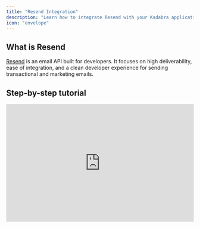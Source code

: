 ```yaml
---
title: "Resend Integration"
description: "Learn how to integrate Resend with your Kadabra application"
icon: "envelope"
---
```


## What is Resend

[Resend](https://resend.com/emails) is an email API built for developers. It focuses on high deliverability, ease of integration, and a clean developer experience for sending transactional and marketing emails.

## Step-by-step tutorial

<iframe width="100%" height="315" src="https://www.youtube.com/embed/5ZL744_Wxjo?si=qrKlOL_1fAnz7rgc" title="YouTube video player" frameborder="0" allow="accelerometer; autoplay; clipboard-write; encrypted-media; gyroscope; picture-in-picture; web-share" referrerpolicy="strict-origin-when-cross-origin" allowfullscreen />

This tutorial walks you through building a fully functional CRM in under an hour—complete with lead collection, email confirmation, newsletter subscription, and an internal admin dashboard. You'll use:

- **Kadabra**: to generate the front end and backend logic.
- **Supabase**: for secure data storage and authentication.
- **Resend**: to automate and track transactional \+ marketing emails.

Let’s get started.

<Steps>
  <Step title="Create a Landing Page with a Contact Form">
    Use Kadabra's AI to quickly generate a landing page for your product or service.

    **Instructions:**

    <Steps>
      <Step title="New Kadabra Project">
        Create a new Kadabra project.
      </Step>
      <Step title="Prompt:">
        <Info>
          Create a SaaS landing page with a contact form collecting name, email, and message.
        </Info>
        ![Landing Page Kadabra Project Pn](/images/landing-page-kadabra-project.png)
      </Step>
      <Step title="Inspect the generated code">
        Inspect the generated code or use the select tool to tweak elements.
      </Step>
      <Step title="Add input validation">
        Add input validation and a `message` field for better user experience.

        ![Email Resend Form Pn](/images/email-resend-form.png)
      </Step>
    </Steps>
  </Step>
  <Step title="Store Form Submissions in Supabase">
    Supabase acts as your secure backend database.

    <Steps>
      <Step title="Supabase account">
        Create a free Supabase account and a new project.
      </Step>
      <Step title="API Key">
        In Kadabra, connect your Supabase project using the API key.

        ![Supabase Resend Email Pn](/images/supabase-resend-email.png)
      </Step>
      <Step title="Create a `contacts` table with:">
        - `id`: UUID, primary key
        - `name`: text
        - `email`: text
        - `message`: text
        - `created_at`: timestamp
      </Step>
      <Step title="Submission logic">
        Modify the form submission logic to insert data into Supabase.
      </Step>
      <Step title="RLS">
        Apply Supabase Row-Level Security (RLS) to restrict access to only authenticated users.
      </Step>
    </Steps>
  </Step>
  <Step title="Send Confirmation Emails via Resend">
    Set up [Resend]() to send automated confirmation emails every time a lead submits the form.

    <Steps>
      <Step title="Sign up at Resend">
        Sign up at [Resend](https://resend.com) and verify your custom domain.

        - You’ll be asked to update your DNS records (TXT, MX).
        - Use subdomains like `updates.domain.com` to manage email reputation better.
      </Step>
      <Step title="API Key">
        Integrate the API key in Kadabra via environment settings or backend function.
      </Step>
      <Step title="SDK">
        Use Resend’s SDK to send a confirmation email on form submission.

        ![Confirmation Email Submission Resend Pn](/images/confirmation-email-submission-resend.png)
      </Step>
      <Step title="Optional: React Email">
        Use [React Email](https://react.email) (also by Resend) to customize the look and feel of your emails with reusable components.

        ![Customize Email Resend Pn](/images/customize-email-resend.png)
      </Step>
    </Steps>
  </Step>
  <Step title="Build a Secure Admin Dashboard">
    Allow only authenticated users to view and manage leads.

    <Steps>
      <Step title="Admin route">
        Create an `/admin` route in Kadabra.
      </Step>
      <Step title="Supabase Authentication">
        Enable Supabase authentication with email/password login.
      </Step>
      <Step title="Contacts">
        Display the `contacts` table with columns:

        - Name
        - Email
        - Message preview
        - Submission date
      </Step>
      <Step title="Full contact detail">
        Add a detail pane (e.g., a sliding panel) showing full contact details when a row is clicked.

        ![Crm Resend Email Pn](/images/crm-resend-email.png)
      </Step>
      <Step title="Redirect logic">
        Add redirect logic so unauthenticated users are routed to `/login`.
      </Step>
    </Steps>
  </Step>
  <Step title="Enable Custom Email Replies from Admin">
    Allow your team to send personalized follow-ups.

    <Steps>
      <Step title="Contact detail pane">
        In the contact detail pane, add a **text field** and **predefined templates** (e.g., "Thanks for signing up\!").

      </Step>
      <Step title="Add send button">
        Add a **send button** wired to Resend.
      </Step>
      <Step title="Store sent messages">
        Store each sent message in a `sent_emails` table in Supabase:

        - `contact_id`
        - `subject`
        - `body`
        - `sent_at`

        This gives you a searchable log of all follow-ups.
      </Step>
    </Steps>
  </Step>
  <Step title="Add a Newsletter Subscription Form">
    Use Resend’s **Audiences** to manage subscribers and send broadcast emails.

    ![Subscription Newsletter Resend Pn](/images/subscription-newsletter-resend.png)

    <Steps>
      <Step title="Add new form">
        Add a new form on your landing page for newsletter signup.
      </Step>
      <Step title="Resend contact">
        When submitted:

        - Create a Resend contact via the API
        - (Optional) Store the contact locally in Supabase as well

      </Step>
      <Step title="Design">
        Use Resend’s broadcast email UI to design and send newsletters.

        - Built-in unsubscribe logic
        - Performance insights (open rates, delivery status)
      </Step>
      <Step title="Compliance check!">
        For compliance (e.g. GDPR), consider implementing a **double opt-in** flow.
      </Step>
    </Steps>
  </Step>
  <Step title="BONUS: Connecting Resend to Supabase Auth">
    ![Send Batch Emails Gdpr Resend Pn](/images/send-batch-emails-gdpr-resend.png)
    Want to improve Supabase's default email auth (which limits you to 4 emails/hour)?

    <Steps>
      <Step title="Resend supabase">
        Go to [Resend’s Supabase integration](https://resend.com/integrations/supabase).
      </Step>
      <Step title="Authentication">
        Authenticate with your Supabase project.
      </Step>
      <Step title="Domain setup">
        Choose your domain and sender name/email.
      </Step>
      <Step title="SMTP">
        Resend automatically sets up SMTP and replaces Supabase’s default email system.
      </Step>
      <Step title="Customization">
        You can now customize auth email templates from the Supabase dashboard.
        
      </Step>
    </Steps>
  </Step>
  <Step title="Final Touches & Best Practices">
    ![Audience Resend Pn](/images/audience-resend.png)
    - **Error Handling**: Kadabra might show build errors that are false positives. Always test your functionality live.
    - **Reverting with Supabase**: If reverting code in Kadabra, remember to manually delete associated Supabase policies or migrations—they're not rolled back automatically.
    - **Deliverability Tips**:
      - Use subdomains to isolate reputation.
      - Always include a plain text version of your email.
      - Monitor email performance with Resend's insights dashboard.
  </Step>
  <Step title="You're Done! 🎉">
    In less than an hour, you’ve built a modern CRM with:

    - A landing page and contact form
    - Database-powered lead storage
    - Automated email confirmations
    - Admin dashboard for lead management
    - Custom email replies
    - Newsletter broadcasts
    - Auth and email verification
  </Step>
</Steps>

## Want to go further?

- Add support for **scheduled emails** via Supabase cron jobs
- Build **automation flows** to trigger emails based on lead stages
- Style your UI for better brand trust and conversion

## Resend Integration FAQ

<AccordionGroup>
  <Accordion title="What is Resend?">
    Resend is an email API built for developers. It focuses on high deliverability, ease of integration, and a clean developer experience for sending transactional and marketing emails.
  </Accordion>
  <Accordion title="Do I need a paid Resend plan to follow this tutorial?">
    No. You can complete the entire CRM setup using **Resend’s free tier**, which supports sending emails from a verified domain and up to 3,000 contacts for marketing emails.
  </Accordion>
  <Accordion title="How do I verify a domain in Resend?">
    Go to Resend → **Domains** → Add your domain. You’ll be given DNS records (TXT, MX) to add via your DNS provider (e.g., Cloudflare, Namecheap). Once added, click **Verify**.

    <Tip>
      Use a subdomain like `updates.yourdomain.com` to isolate your email reputation.
    </Tip>
  </Accordion>
  <Accordion title="Why are my Resend emails going to spam?">
    There are a few common reasons:

    - You haven’t verified your domain
    - Your email lacks a plain-text version
    - You’re sending from a generic sender like `onboarding@resend.dev`
    - You’re not following best practices (e.g., missing unsubscribe links in marketing emails)

    Use Resend’s **Deliverability Insights** panel to get actionable tips.
  </Accordion>
  <Accordion title="Can I customize the design of the emails I send?">
    Yes. Use [React Email](https://react.email/)—an open-source library by the Resend team—to design styled, responsive emails with React components.
  </Accordion>
  <Accordion title="Does Resend support marketing emails or only transactional?">
    Resend supports **both**:

    - **Transactional emails** (confirmation, reset, notifications) using the API or SDK.
    - **Marketing emails** via the **Broadcast** feature and **Audiences**.

    You can create, preview, and track campaigns from the dashboard.
  </Accordion>
  <Accordion title="How do I manage newsletter subscribers in Resend?">
    Use **Audiences**:

    - Add contacts manually, via CSV, or programmatically using the API.
    - Each Audience has a unique ID you can use to associate subscriptions.
    - Users can unsubscribe automatically via Resend’s built-in unsubscribe link.
  </Accordion>
  <Accordion title="Can I set up double opt-in for newsletters?">
    Not by default, but you can implement it manually:

    1. On form submission, send an initial confirmation email.
    2. Ask users to click a link.
    3. On click, confirm their subscription and add them to your Resend audience.
  </Accordion>
  <Accordion title="Can I schedule or automate email flows in Resend?">
    Not yet. Resend doesn’t currently support drip campaigns or automated sequences.

    <Tip>
      Workaround:

      Use **Supabase Cron Jobs** to schedule tasks that trigger Resend emails at set intervals.
    </Tip>
  </Accordion>
  <Accordion title="How do I connect Resend to Supabase Auth?">
    Use the official Supabase Integration by Resend:

    1. Authenticate with your Supabase project.
    2. Provide a domain and sender name.
    3. Resend automatically configures your Supabase auth emails to use your Resend account.
  </Accordion>
  <Accordion title="How does Resend handle unsubscribes?">
    Resend automatically processes unsubscribes:

    - You must include an unsubscribe link in broadcast emails.
    - When a user unsubscribes, they are removed from the selected audience.
    - This is required for email compliance (e.g., CAN-SPAM, GDPR).
  </Accordion>
</AccordionGroup>